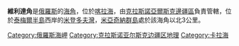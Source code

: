 '''維利達角'''是[[俄羅斯|俄羅斯]]的[[海角|海角]]，位於[[喀拉海|喀拉海]]，由[[克拉斯諾亞爾斯克邊疆區|克拉斯諾亞爾斯克邊疆區]]負責管轄，位於[[泰梅爾半島|泰梅爾半島]]西岸的[[米登多夫灣|米登多夫灣]]，[[米亞奇納群島|米亞奇納群島]]處於該海角以北3公里。

{{Russia-geo-stub}}
[[Category:俄羅斯海岬|Category:俄羅斯海岬]]
[[Category:克拉斯诺亚尔斯克边疆区地理|Category:克拉斯诺亚尔斯克边疆区地理]]
[[Category:卡拉海|Category:卡拉海]]